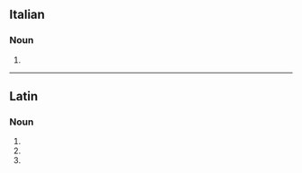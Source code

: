 ==Italian==

===Noun===
{{head|it|noun plural form|g=m}}

# {{plural of|antenato|lang=it}}

----

==Latin==

===Noun===
{{la-noun-form|antenātī}}

# {{inflection of|antenātus||gen|s|lang=la}}
# {{inflection of|antenātus||nom|p|lang=la}}
# {{inflection of|antenātus||voc|p|lang=la}}